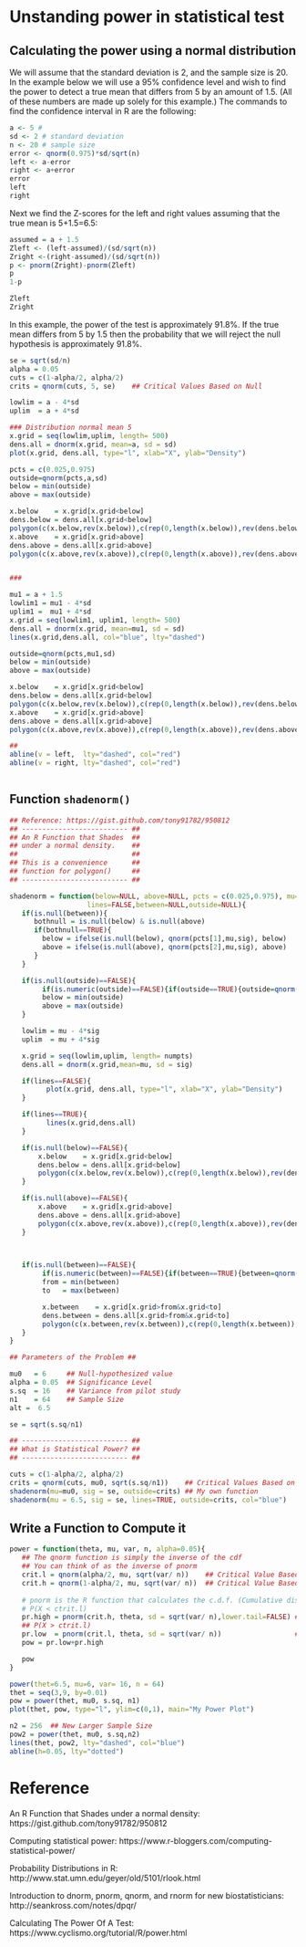 # Unstanding power in statistical test


## Calculating the power using a normal distribution


We will assume that the standard deviation is 2, and the sample size is 20. In the example below we will use a 95% confidence level and wish to find the power to detect a true mean that differs from 5 by an amount of 1.5. (All of these numbers are made up solely for this example.) The commands to find the confidence interval in R are the following:


```r
a <- 5 # 
sd <- 2 # standard deviation
n <- 20 # sample size
error <- qnorm(0.975)*sd/sqrt(n)
left <- a-error
right <- a+error
error 
left
right
```


Next we find the Z-scores for the left and right values assuming that the true mean is 5+1.5=6.5:

```r
assumed = a + 1.5
Zleft <- (left-assumed)/(sd/sqrt(n))
Zright <-(right-assumed)/(sd/sqrt(n))
p <- pnorm(Zright)-pnorm(Zleft)
p
1-p
```

```r
Zleft
Zright
```

In this example, the power of the test is approximately 91.8%. If the true mean differs from 5 by 1.5 then the probability that we will reject the null hypothesis is approximately 91.8%.

```r
se = sqrt(sd/n)
alpha = 0.05
cuts = c(1-alpha/2, alpha/2)
crits = qnorm(cuts, 5, se)    ## Critical Values Based on Null

lowlim = a - 4*sd
uplim  = a + 4*sd

### Distribution normal mean 5
x.grid = seq(lowlim,uplim, length= 500)
dens.all = dnorm(x.grid, mean=a, sd = sd)
plot(x.grid, dens.all, type="l", xlab="X", ylab="Density")

pcts = c(0.025,0.975)
outside=qnorm(pcts,a,sd)
below = min(outside)
above = max(outside)

x.below    = x.grid[x.grid<below]
dens.below = dens.all[x.grid<below]
polygon(c(x.below,rev(x.below)),c(rep(0,length(x.below)),rev(dens.below)),col="grey",density=40)
x.above    = x.grid[x.grid>above]
dens.above = dens.all[x.grid>above]
polygon(c(x.above,rev(x.above)),c(rep(0,length(x.above)),rev(dens.above)),col="grey",density=40)


### 

mu1 = a + 1.5
lowlim1 = mu1 - 4*sd
uplim1 =  mu1 + 4*sd
x.grid = seq(lowlim1, uplim1, length= 500)
dens.all = dnorm(x.grid, mean=mu1, sd = sd)
lines(x.grid,dens.all, col="blue", lty="dashed")

outside=qnorm(pcts,mu1,sd)
below = min(outside)
above = max(outside)

x.below    = x.grid[x.grid<below]
dens.below = dens.all[x.grid<below]
polygon(c(x.below,rev(x.below)),c(rep(0,length(x.below)),rev(dens.below)),col="blue",density=40)
x.above    = x.grid[x.grid>above]
dens.above = dens.all[x.grid>above]
polygon(c(x.above,rev(x.above)),c(rep(0,length(x.above)),rev(dens.above)),col="blue",density=40)

## 
abline(v = left,  lty="dashed", col="red")
abline(v = right, lty="dashed", col="red")

```

```r

```

## Function `shadenorm()`

```r
## Reference: https://gist.github.com/tony91782/950812
## -------------------------- ##
## An R Function that Shades  ##
## under a normal density.    ##
##                            ##
## This is a convenience      ##
## function for polygon()     ##
## -------------------------- ##

shadenorm = function(below=NULL, above=NULL, pcts = c(0.025,0.975), mu=0, sig=1, numpts = 500, color = "gray", dens = 40,
                   lines=FALSE,between=NULL,outside=NULL){
   if(is.null(between)){
      bothnull = is.null(below) & is.null(above)
      if(bothnull==TRUE){
        below = ifelse(is.null(below), qnorm(pcts[1],mu,sig), below)
        above = ifelse(is.null(above), qnorm(pcts[2],mu,sig), above)
      }
   }

   if(is.null(outside)==FALSE){
        if(is.numeric(outside)==FALSE){if(outside==TRUE){outside=qnorm(pcts,mu,sig)}}
        below = min(outside)
        above = max(outside)
   }

   lowlim = mu - 4*sig
   uplim  = mu + 4*sig

   x.grid = seq(lowlim,uplim, length= numpts)
   dens.all = dnorm(x.grid,mean=mu, sd = sig)

   if(lines==FALSE){
         plot(x.grid, dens.all, type="l", xlab="X", ylab="Density")
   }

   if(lines==TRUE){
         lines(x.grid,dens.all)
   }

   if(is.null(below)==FALSE){
       x.below    = x.grid[x.grid<below]
       dens.below = dens.all[x.grid<below]
       polygon(c(x.below,rev(x.below)),c(rep(0,length(x.below)),rev(dens.below)),col=color,density=dens)
   }

   if(is.null(above)==FALSE){
       x.above    = x.grid[x.grid>above]
       dens.above = dens.all[x.grid>above]
       polygon(c(x.above,rev(x.above)),c(rep(0,length(x.above)),rev(dens.above)),col=color,density=dens)
   }

   

   if(is.null(between)==FALSE){
        if(is.numeric(between)==FALSE){if(between==TRUE){between=qnorm(pcts,mu,sig)}}
        from = min(between)
        to   = max(between)

        x.between    = x.grid[x.grid>from&x.grid<to]
        dens.between = dens.all[x.grid>from&x.grid<to]
        polygon(c(x.between,rev(x.between)),c(rep(0,length(x.between)),rev(dens.between)),col=color,density=dens)
   }
}
```



```r
## Parameters of the Problem ##

mu0   = 6     ## Null-hypothesized value
alpha = 0.05  ## Significance Level
s.sq  = 16    ## Variance from pilot study
n1    = 64    ## Sample Size
alt =  6.5

se = sqrt(s.sq/n1)

## -------------------------- ##
## What is Statistical Power? ##
## -------------------------- ##

cuts = c(1-alpha/2, alpha/2)
crits = qnorm(cuts, mu0, sqrt(s.sq/n1))    ## Critical Values Based on Null
shadenorm(mu=mu0, sig = se, outside=crits) ## My own function
shadenorm(mu = 6.5, sig = se, lines=TRUE, outside=crits, col="blue")
```

## Write a Function to Compute it

```r
power = function(theta, mu, var, n, alpha=0.05){
   ## The qnorm function is simply the inverse of the cdf
   ## You can think of as the inverse of pnorm
   crit.l = qnorm(alpha/2, mu, sqrt(var/ n))    ## Critical Value Based on Null
   crit.h = qnorm(1-alpha/2, mu, sqrt(var/ n))  ## Critical Value Based on Null
   
   # pnorm is the R function that calculates the c.d.f. (Cumulative distribution function)
   # P(X < ctrit.l)
   pr.high = pnorm(crit.h, theta, sd = sqrt(var/ n),lower.tail=FALSE) ## Prob Reject High
   ## P(X > ctrit.l)
   pr.low  = pnorm(crit.l, theta, sd = sqrt(var/ n))                  ## Prob Reject Low
   pow = pr.low+pr.high

   pow
}
```

```r
power(thet=6.5, mu=6, var= 16, n = 64)
thet = seq(3,9, by=0.01)
pow = power(thet, mu0, s.sq, n1)
plot(thet, pow, type="l", ylim=c(0,1), main="My Power Plot")

n2 = 256  ## New Larger Sample Size
pow2 = power(thet, mu0, s.sq,n2)
lines(thet, pow2, lty="dashed", col="blue")
abline(h=0.05, lty="dotted")
```


# Reference

An R Function that Shades under a normal density: https://gist.github.com/tony91782/950812

Computing statistical power: https://www.r-bloggers.com/computing-statistical-power/

Probability Distributions in R: http://www.stat.umn.edu/geyer/old/5101/rlook.html

Introduction to dnorm, pnorm, qnorm, and rnorm for new biostatisticians: http://seankross.com/notes/dpqr/

Calculating The Power Of A Test: https://www.cyclismo.org/tutorial/R/power.html
